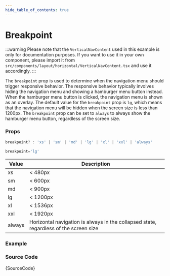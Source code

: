 ```yaml
---
hide_table_of_contents: true
---
```



# Breakpoint

:::warning
Please note that the `VerticalNavContent` used in this example is only for documentation purposes. If you want to use it in your own component, please import it from `src/components/layout/horizontal/VerticalNavContent.tsx` and use it accordingly.
:::

The `breakpoint` prop is used to determine when the navigation menu should trigger responsive behavior. The responsive behavior typically involves hiding the navigation menu and showing a hamburger menu button instead. When the hamburger menu button is clicked, the navigation menu is shown as an overlay. The default value for the `breakpoint` prop is `lg`, which means that the navigation menu will be hidden when the screen size is less than 1200px. The `breakpoint` prop can be set to `always` to always show the hamburger menu button, regardless of the screen size.

### Props

```ts noCopy
breakpoint? : 'xs' | 'sm' | 'md' | 'lg' | 'xl' | 'xxl' | 'always'
```

```ts noCopy title='Default Value'
breakpoint='lg'
```

| Value  | Description                                                                         |
| ------ | ----------------------------------------------------------------------------------- |
| xs     | < 480px                                                                             |
| sm     | < 600px                                                                             |
| md     | < 900px                                                                             |
| lg     | < 1200px                                                                            |
| xl     | < 1536px                                                                            |
| xxl    | < 1920px                                                                            |
| always | Horizontal navigation is always in the collapsed state, regardless of the screen size |

### Example

<IframeWindow url='http://localhost:3000/en/menu-examples/horizontal-menu/horizontal-nav/breakpoint' />

### Source Code

<TsToJsCodeSnippet>{SourceCode}</TsToJsCodeSnippet>
